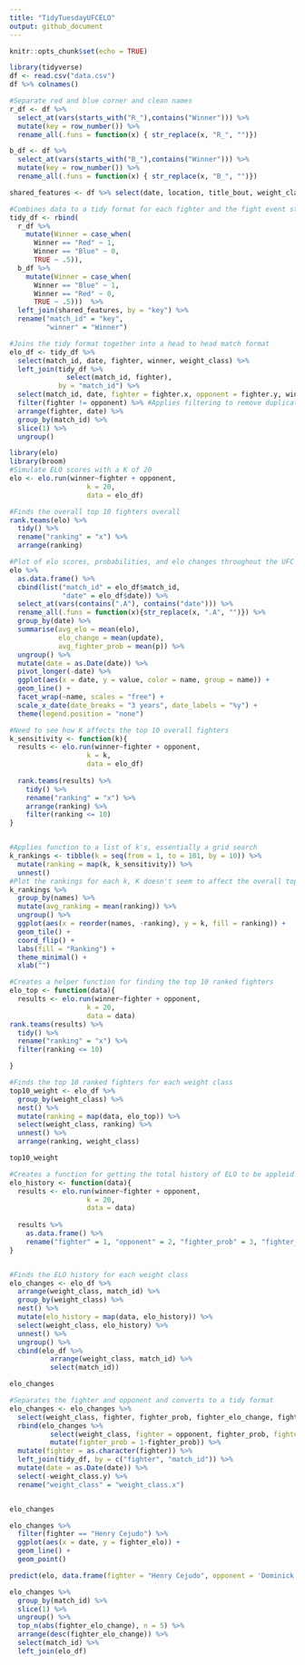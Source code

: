 ```yaml
---
title: "TidyTuesdayUFCELO"
output: github_document
---
```


```r
knitr::opts_chunk$set(echo = TRUE)
```

```r
library(tidyverse)
df <- read.csv("data.csv")
df %>% colnames()
```

```r
#Separate red and blue corner and clean names 
r_df <- df %>% 
  select_at(vars(starts_with("R_"),contains("Winner"))) %>%
  mutate(key = row_number()) %>% 
  rename_all(.funs = function(x) { str_replace(x, "R_", "")}) 

b_df <- df %>% 
  select_at(vars(starts_with("B_"),contains("Winner"))) %>% 
  mutate(key = row_number()) %>% 
  rename_all(.funs = function(x) { str_replace(x, "B_", "")})

shared_features <- df %>% select(date, location, title_bout, weight_class, no_of_rounds) %>% mutate(key = row_number())

#Combines data to a tidy format for each fighter and the fight event stats 
tidy_df <- rbind(
  r_df %>% 
    mutate(Winner = case_when(
      Winner == "Red" ~ 1,
      Winner == "Blue" ~ 0,
      TRUE ~ .5)),
  b_df %>% 
    mutate(Winner = case_when(
      Winner == "Blue" ~ 1,
      Winner == "Red" ~ 0,
      TRUE ~ .5)))  %>% 
  left_join(shared_features, by = "key") %>% 
  rename("match_id" = "key", 
         "winner" = "Winner")
```

```r
#Joins the tidy format together into a head to head match format 
elo_df <- tidy_df %>% 
  select(match_id, date, fighter, winner, weight_class) %>% 
  left_join(tidy_df %>% 
              select(match_id, fighter),
            by = "match_id") %>% 
  select(match_id, date, fighter = fighter.x, opponent = fighter.y, winner, weight_class) %>% 
  filter(fighter != opponent) %>% #Applies filtering to remove duplicated fighters 
  arrange(fighter, date) %>% 
  group_by(match_id) %>% 
  slice(1) %>% 
  ungroup()
```




```r
library(elo)
library(broom)
#Simulate ELO scores with a K of 20
elo <- elo.run(winner~fighter + opponent, 
                   k = 20,
                   data = elo_df)

#Finds the overall top 10 fighters overall 
rank.teams(elo) %>% 
  tidy() %>% 
  rename("ranking" = "x") %>% 
  arrange(ranking)
```




```r
#Plot of elo scores, probabilities, and elo changes throughout the UFC 
elo %>% 
  as.data.frame() %>% 
  cbind(list("match_id" = elo_df$match_id,
             "date" = elo_df$date)) %>% 
  select_at(vars(contains(".A"), contains("date"))) %>% 
  rename_all(.funs = function(x){str_replace(x, ".A", "")}) %>% 
  group_by(date) %>% 
  summarise(avg_elo = mean(elo),
            elo_change = mean(update),
            avg_fighter_prob = mean(p)) %>% 
  ungroup() %>% 
  mutate(date = as.Date(date)) %>% 
  pivot_longer(-date) %>% 
  ggplot(aes(x = date, y = value, color = name, group = name)) + 
  geom_line() + 
  facet_wrap(~name, scales = "free") + 
  scale_x_date(date_breaks = "3 years", date_labels = "%y") + 
  theme(legend.position = "none")
```



```r
#Need to see how K affects the top 10 overall fighters
k_sensitivity <- function(k){
  results <- elo.run(winner~fighter + opponent, 
                   k = k,
                   data = elo_df)
  
  rank.teams(results) %>% 
    tidy() %>% 
    rename("ranking" = "x") %>% 
    arrange(ranking) %>% 
    filter(ranking <= 10) 
}


#Applies function to a list of k's, essentially a grid search 
k_rankings <- tibble(k = seq(from = 1, to = 101, by = 10)) %>%
  mutate(ranking = map(k, k_sensitivity)) %>% 
  unnest()
#Plot the rankings for each k, K doesn't seem to affect the overall top 10 rankings (may need to see the time series data)
k_rankings %>% 
  group_by(names) %>% 
  mutate(avg_ranking = mean(ranking)) %>% 
  ungroup() %>% 
  ggplot(aes(x = reorder(names, -ranking), y = k, fill = ranking)) + 
  geom_tile() + 
  coord_flip() + 
  labs(fill = "Ranking") +
  theme_minimal() + 
  xlab("")
```


```r
#Creates a helper function for finding the top 10 ranked fighters 
elo_top <- function(data){
  results <- elo.run(winner~fighter + opponent, 
                   k = 20,
                   data = data)
rank.teams(results) %>% 
  tidy() %>% 
  rename("ranking" = "x") %>% 
  filter(ranking <= 10)

}

#Finds the top 10 ranked fighters for each weight class
top10_weight <- elo_df %>% 
  group_by(weight_class) %>% 
  nest() %>% 
  mutate(ranking = map(data, elo_top)) %>% 
  select(weight_class, ranking) %>% 
  unnest() %>% 
  arrange(ranking, weight_class)

top10_weight 
```


```r
#Creates a function for getting the total history of ELO to be appleid for each weight class 
elo_history <- function(data){
  results <- elo.run(winner~fighter + opponent, 
                   k = 20,
                   data = data)
  
  results %>% 
    as.data.frame() %>% 
    rename("fighter" = 1, "opponent" = 2, "fighter_prob" = 3, "fighter_wins" = 4, "fighter_elo_change" = 5, "opponent_elo_change" = 6, "fighter_elo" = 7, "opponent_elo" = 8)
}


#Finds the ELO history for each weight class 
elo_changes <- elo_df %>% 
  arrange(weight_class, match_id) %>% 
  group_by(weight_class) %>% 
  nest() %>% 
  mutate(elo_history = map(data, elo_history)) %>% 
  select(weight_class, elo_history) %>% 
  unnest() %>% 
  ungroup() %>% 
  cbind(elo_df %>% 
          arrange(weight_class, match_id) %>% 
          select(match_id))

elo_changes
```


```r
#Separates the fighter and opponent and converts to a tidy format 
elo_changes <- elo_changes %>% 
  select(weight_class, fighter, fighter_prob, fighter_elo_change, fighter_elo, match_id) %>% 
  rbind(elo_changes %>% 
          select(weight_class, fighter = opponent, fighter_prob, fighter_elo_change = opponent_elo_change, fighter_elo = opponent_elo, match_id) %>% 
          mutate(fighter_prob = 1-fighter_prob)) %>% 
  mutate(fighter = as.character(fighter)) %>% 
  left_join(tidy_df, by = c("fighter", "match_id")) %>% 
  mutate(date = as.Date(date)) %>% 
  select(-weight_class.y) %>% 
  rename("weight_class" = "weight_class.x")


elo_changes 
```


```r
elo_changes %>% 
  filter(fighter == "Henry Cejudo") %>% 
  ggplot(aes(x = date, y = fighter_elo)) + 
  geom_line() + 
  geom_point()
```

```r
predict(elo, data.frame(fighter = "Henry Cejudo", opponent = 'Dominick Cruz'))
```

```r
elo_changes %>% 
  group_by(match_id) %>% 
  slice(1) %>% 
  ungroup() %>% 
  top_n(abs(fighter_elo_change), n = 5) %>% 
  arrange(desc(fighter_elo_change)) %>% 
  select(match_id) %>% 
  left_join(elo_df)
```

